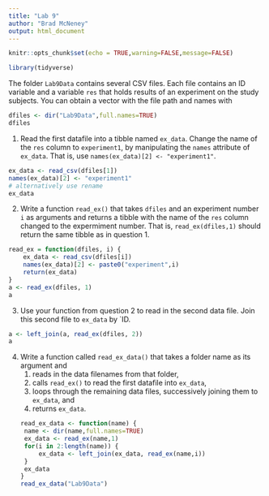 ```yaml
---
title: "Lab 9"
author: "Brad McNeney"
output: html_document
---
```


```r
knitr::opts_chunk$set(echo = TRUE,warning=FALSE,message=FALSE)
```

```r
library(tidyverse)
```

The folder `Lab9Data` contains several CSV files.
Each file contains an ID variable and a variable `res`  that 
holds results of an experiment on the study subjects.
You can obtain a vector with the file path and names with

```r
dfiles <- dir("Lab9Data",full.names=TRUE)
dfiles
```

1. Read the first datafile into a tibble named
`ex_data`. Change the name of the `res` column 
to `experiment1`, by manipulating the `names` attribute
of `ex_data`. That is, use `names(ex_data)[2] <- "experiment1"`.
```r
ex_data <- read_csv(dfiles[1])
names(ex_data)[2] <- "experiment1"
# alternatively use rename
ex_data
```


2. Write a function `read_ex()` that takes `dfiles`
and an experiment number `i` as arguments and returns
a tibble with the name of the `res` column
changed to the expermiment number. That is,
`read_ex(dfiles,1)` should
return the same tibble as in question 1.
```r
read_ex = function(dfiles, i) {
    ex_data <- read_csv(dfiles[i])
    names(ex_data)[2] <- paste0("experiment",i)
    return(ex_data)
}
a <- read_ex(dfiles, 1)
a
```

3. Use your function from question 2 to 
read in the second data file. Join this second file to 
`ex_data` by `ID.
```r
a <- left_join(a, read_ex(dfiles, 2))
a
```

4. Write a function called `read_ex_data()` that
takes a folder name as its argument and 
    1. reads in the data filenames from that folder,
    2. calls `read_ex()` to read the first datafile into 
    `ex_data`,
    3. loops through the remaining data files, successively
    joining them to `ex_data`, and
    4. returns `ex_data`.
```r
read_ex_data <- function(name) {
    name <- dir(name,full.names=TRUE)
    ex_data <- read_ex(name,1)
    for(i in 2:length(name)) {
        ex_data <- left_join(ex_data, read_ex(name,i))
    }
    ex_data
}
read_ex_data("Lab9Data")
```

